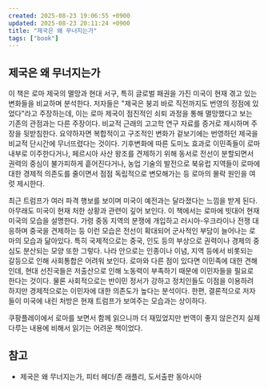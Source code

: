 ```yaml
---
created: 2025-08-23 19:06:55 +0900
updated: 2025-08-23 20:11:24 +0900
title: "제국은 왜 무너지는가"
tags: ["book"]
---
```


## 제국은 왜 무너지는가

이 책은 로마 제국의 멸망과 현대 서구, 특히 글로벌 패권을 가진 미국이 현재 겪고 있는 변화들을 비교하며 분석한다. 저자들은 "제국은 붕괴 바로 직전까지도 번영의 정점에 있었다"라고 주장하는데, 이는 로마 제국이 점진적인 쇠퇴 과정을 통해 멸망했다고 보는 기존의 관점과는 다른 주장이다. 비교적 근래의 고고학 연구 자료를 증거로 제시하며 주장을 뒷받침한다. 요약하자면 복합적이고 구조적인 변화가 겉보기에는 번영하던 제국을 비교적 단시간에 무너뜨렸다는 것이다. 기후변화에 따른 도미노 효과로 이민족들이 로마 내부로 이주한다거나, 페르시아 사산 왕조를 견제하기 위해 동서로 전선이 분할되면서 권력의 중심이 불가피하게 흩어진다거나, 농업 기술의 발전으로 북유럽 지역들이 로마에 대한 경제적 의존도를 줄이면서 점점 독립적으로 변모해가는 등 로마의 몰락 원인을 여럿 제시한다.

최근 트럼프가 여러 파격 행보를 보이며 미국이 예전과는 달라졌다는 느낌을 받게 된다. 아무래도 미국이 현재 처한 상황과 관련이 깊어 보인다. 이 책에서는 로마에 빗대어 현재 미국의 모습을 설명한다. 가령 중동 지역의 분쟁에 개입하고 러시아-우크라이나 전쟁 대응하며 중국을 견제하는 등 이런 모습은 전선이 확대되어 군사적인 부담이 늘어나는 로마의 모습과 닮아있다. 특히 국제적으로는 중국, 인도 등의 부상으로 권력이나 경제의 중심도 분산되는 모양 또한 그렇다. 나라 안으로는 인종이나 이념, 지역 등에서 비롯되는 갈등으로 인해 사회통합은 어려워 보인다. 로마와 다른 점이 있다면 이민족에 대한 견해인데, 현대 선진국들은 저출산으로 인해 노동력이 부족하기 때문에 이민자들을 필요로 한다는 것이다. 물론 사회적으로는 반이민 정서가 강하고 정치인들도 이점을 이용하려 하지만 경제적으로는 이민자에 대한 의존도가 높다는 분석이다. 한편, 결론적으로 저자들이 미국에 내린 처방은 현재 트럼프가 보여주는 모습과는 상이하다.

쿠팡플레이에서 로마를 보면서 함께 읽으니까 더 재밌었지만 번역이 좋지 않은건지 실제 다루는 내용에 비해서 읽기는 어려운 책이었다.

## 참고

- 제국은 왜 무너지는가, 피터 헤더/존 래플리, 도서출판 동아시아


